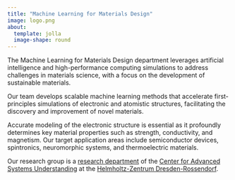 ```yaml
---
title: "Machine Learning for Materials Design"
image: logo.png
about: 
  template: jolla
  image-shape: round
---
```


The Machine Learning for Materials Design department leverages artificial intelligence and high-performance computing simulations to address challenges in materials science, with a focus on the development of sustainable materials. 

Our team develops scalable machine learning methods that accelerate first-principles simulations of electronic and atomistic structures, facilitating the discovery and improvement of novel materials. 

Accurate modeling of the electronic structure is essential as it profoundly determines key material properties such as strength, conductivity, and magnetism. Our target application areas include semiconductor devices, spintronics, neuromorphic systems, and thermoelectric materials.

Our research group is a [research department](https://www.casus.science/?page_id=4660){target="_blank"} of the [Center for Advanced Systems Understanding](https://www.casus.science){target="_blank"} at the [Helmholtz-Zentrum Dresden-Rossendorf](https://www.hzdr.de){target="_blank"}.